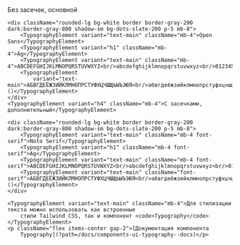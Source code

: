 
<Meta title="Типографика"/>
<Unstyled>
    <StoryHeader header="Типографика" status="test"/>
    <TypographyElement variant="h4" className="mb-4">Без засечек, основной</TypographyElement>

    <div className="rounded-lg bg-white border border-gray-200 dark:border-gray-800 shadow-sm bg-dots-slate-200 p-5 mb-8">
        <TypographyElement variant="text-main" className="mb-4">Open Sans</TypographyElement>
        <TypographyElement variant="h1" className="mb-4">Ag</TypographyElement>
        <TypographyElement variant="text-main" className="mb-4">ABCDEFGHIJKLMNOPQRSTUVWXYZ<br/>abcdefghijklmnopqrstuvwxyz<br/>0123456789</TypographyElement>
        <TypographyElement
            variant="text-main">АБВГДЕЁЖЗИЙКЛМНОПРСТУФХЦЧШЩЬЫЪЭЮЯ<br/>абвгдеёжзийклмнопрстуфхцчшщьыъэюя<br/>!@#$%^&*()</TypographyElement>
    </div>
    <TypographyElement variant="h4" className="mb-4">С засечками, дополнительный</TypographyElement>

    <div className="rounded-lg bg-white border border-gray-200 dark:border-gray-800 shadow-sm bg-dots-slate-200 p-5 mb-8">
        <TypographyElement variant="text-main" className="mb-4 font-serif">Noto Serif</TypographyElement>
        <TypographyElement variant="h1" className="mb-4 font-serif">Ag</TypographyElement>
        <TypographyElement variant="text-main" className="mb-4 font-serif">ABCDEFGHIJKLMNOPQRSTUVWXYZ<br/>abcdefghijklmnopqrstuvwxyz<br/>0123456789</TypographyElement>
        <TypographyElement variant="text-main" className="font-serif">АБВГДЕЁЖЗИЙКЛМНОПРСТУФХЦЧШЩЬЫЪЭЮЯ<br/>абвгдеёжзийклмнопрстуфхцчшщьыъэюя<br/>!@#$%^&*()</TypographyElement>
    </div>

    <TypographyElement variant="text-main" className="mb-4">Для стилизации текста можно использовать как встроенные
        стили Tailwind CSS, так и компонент <code>Typography</code></TypographyElement>
    <p className="flex items-center gap-2">[Документация компонента
        Typography](?path=/docs/components-ui-typography--docs)</p>
</Unstyled>